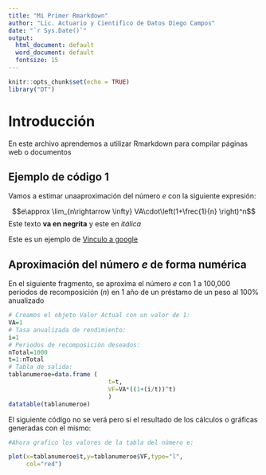 ```yaml
---
title: "Mi Primer Rmarkdown"
author: "Lic. Actuario y Cientifico de Datos Diego Campos"
date: "`r Sys.Date()`"
output:
  html_document: default
  word_document: default
  fontsize: 15
---
```


```r
knitr::opts_chunk$set(echo = TRUE)
library("DT")
```

# Introducción

En este archivo aprendemos a utilizar Rmarkdown para compilar páginas web o documentos 

## Ejemplo de código 1

Vamos a estimar unaaproximación del número $e$ con la siguiente expresión:

$$e\approx \lim_{n\rightarrow \infty} VA\cdot\left(1+\frec{1}{n} \right)^n$$
Este texto **va en negrita** y este en *itálica* 

Este es un ejemplo de [Vínculo a google](https://google.com)

## Aproximación del número $e$ de forma numérica 

En el siguiente fragmento, se aproxima el número $e$ con 1 a 100,000 periodos de recomposición ($n$) en 1 año de un préstamo de un peso al 100\% anualizado 
```r
# Creamos el objeto Valor Actual con un valor de 1:
VA=1
# Tasa anualizada de rendimiento:
i=1
# Periodos de recomposición deseados:
nTotal=1000
t=1:nTotal
# Tabla de salida:
tablanumeroe=data.frame (
                            t=t,
                            VF=VA*((1+(i/t))^t)
                            )
datatable(tablanumeroe)
```

El siguiente código no se verá pero si el resultado de los cálculos o gráficas generadas con el mismo:
```r
#Ahora grafico los valores de la tabla del número e:

plot(x=tablanumeroe$t,y=tablanumeroe$VF,type="l",
     col="red")
```
